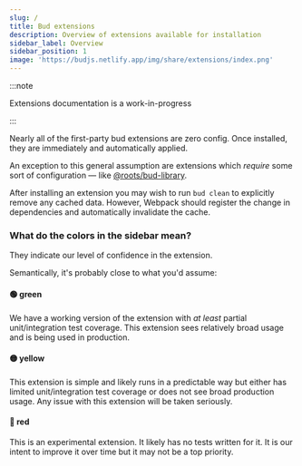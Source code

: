 ```yaml
---
slug: /
title: Bud extensions
description: Overview of extensions available for installation
sidebar_label: Overview
sidebar_position: 1
image: 'https://budjs.netlify.app/img/share/extensions/index.png'
---
```


:::note

Extensions documentation is a work-in-progress

:::

Nearly all of the first-party bud extensions are zero config. Once installed, they are immediately and automatically applied.

An exception to this general assumption are extensions which _require_ some sort of configuration — like [@roots/bud-library](/extensions/bud-library).

After installing an extension you may wish to run `bud clean` to explicitly remove any cached data. However, Webpack should
register the change in dependencies and automatically invalidate the cache.

### What do the colors in the sidebar mean?

They indicate our level of confidence in the extension.

Semantically, it's probably close to what you'd assume:

#### 🟢 green

We have a working version of the extension with _at least_ partial unit/integration test coverage.
This extension sees relatively broad usage and is being used in production.

#### 🟡 yellow

This extension is simple and likely runs in a predictable way but either has limited unit/integration
test coverage or does not see broad production usage. Any issue with this extension will be taken seriously.

#### 🔴 red

This is an experimental extension. It likely has no tests written for it. It is our intent to improve it
over time but it may not be a top priority.
